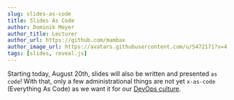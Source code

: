 ```yaml
---
slug: slides-as-code
title: Slides As Code
author: Dominik Meyer
author_title: Lecturer
author_url: https://github.com/mambax
author_image_url: https://avatars.githubusercontent.com/u/5472171?v=4
tags: [slides, reveal.js]
---
```



Starting today, August 20th, slides will also be written and presented `as code`! With that, only a few administrational things are not yet `x-as-code` (Everything As Code) as we want it for our [DevOps culture](/docs/theory/devops).

<Slides title="Empty" htmlFile="dummy"/>